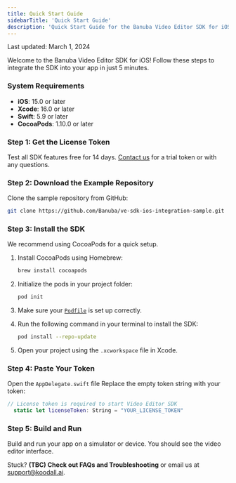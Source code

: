 ```yaml
---
title: Quick Start Guide
sidebarTitle: 'Quick Start Guide'
description: 'Quick Start Guide for the Banuba Video Editor SDK for iOS'
---
```


<Note>Last updated: March 1, 2024</Note>

Welcome to the Banuba Video Editor SDK for iOS! Follow these steps to integrate the SDK into your app in just 5 minutes.


### System Requirements
- **iOS**: 15.0 or later
- **Xcode**: 16.0 or later
- **Swift**: 5.9 or later
- **CocoaPods**: 1.10.0 or later


### Step 1: Get the License Token
Test all SDK features free for 14 days. [Contact us](https://47214837.hs-sites.com/contact) for a trial token or with any questions.

### Step 2: Download the Example Repository
Clone the sample repository from GitHub:

```bash
git clone https://github.com/Banuba/ve-sdk-ios-integration-sample.git
```


### Step 3: Install the SDK
We recommend using CocoaPods for a quick setup.

1. Install CocoaPods using Homebrew:
   ```bash
   brew install cocoapods
   ```
2. Initialize the pods in your project folder:
   ```bash
   pod init
   ```
3. Make sure your [`Podfile`](https://github.com/Banuba/ve-sdk-ios-integration-sample/blob/main/Example/Podfile) is set up correctly.

4. Run the following command in your terminal to install the SDK:
   ```bash
   pod install --repo-update
   ```

3. Open your project using the `.xcworkspace` file in Xcode.


### Step 4: Paste Your Token    
Open the `AppDelegate.swift` file
Replace the empty token string with your token:

```swift
// License token is required to start Video Editor SDK
  static let licenseToken: String = "YOUR_LICENSE_TOKEN"
```

### Step 5: Build and Run
Build and run your app on a simulator or device. You should see the video editor interface.

Stuck? **(TBC) Check out FAQs and Troubleshooting** or email us at support@koodall.ai.
